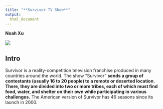 ```yaml
---
title: "**Survivor TV Show**"
output: 
  html_document
---
```


**Noah Xu**

![](images/head.jpg)

## Intro

Survivor is a reality-competition television franchise produced in many countries around the world. The show "Survivor" **sends a group of contestants (usually 16 to 20 people) to a remote or deserted location. There, they are divided into two or more tribes, each of which must find food, water, and shelter on their own while participating in various challenges.** The American version of Survivor has 46 seasons since its launch in 2000.
